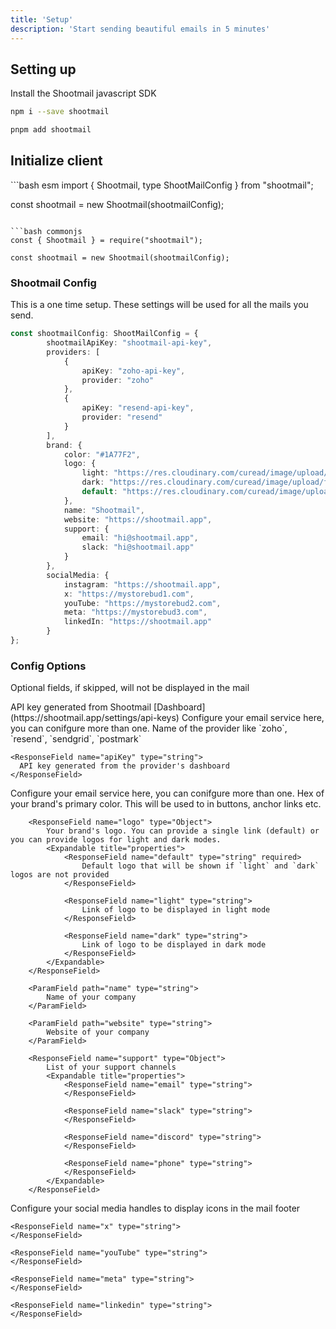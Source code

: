 ```yaml
---
title: 'Setup'
description: 'Start sending beautiful emails in 5 minutes'
---
```


## Setting up

Install the Shootmail javascript SDK

<CodeGroup>

```bash npm
npm i --save shootmail
```

```bash pnpm
pnpm add shootmail
```
</CodeGroup>

## Initialize client

<CodeGroup>
```bash esm
import { Shootmail, type ShootMailConfig } from "shootmail";

const shootmail = new Shootmail(shootmailConfig);
```

```bash commonjs
const { Shootmail } = require("shootmail");

const shootmail = new Shootmail(shootmailConfig);
```
</CodeGroup>

### Shootmail Config
This is a one time setup. These settings will be used for all the mails you send.

```typescript
const shootmailConfig: ShootMailConfig = {
        shootmailApiKey: "shootmail-api-key",
        providers: [
            {
                apiKey: "zoho-api-key",
                provider: "zoho"
            },
            {
                apiKey: "resend-api-key",
                provider: "resend"
            }
        ],
        brand: {
            color: "#1A77F2",
            logo: {
                light: "https://res.cloudinary.com/curead/image/upload/c_scale,f_auto,q_auto,w_343/v1712843877/Shootmail/logos/shootm-logo-with-name_jgdq2l.png",
                dark: "https://res.cloudinary.com/curead/image/upload/f_auto,q_auto,w_343/v1713876965/Shootmail/logos/shootm-logo-with-name-dark-mode_rziumz.png",
                default: "https://res.cloudinary.com/curead/image/upload/c_scale,f_auto,q_auto,w_343/v1712843877/Shootmail/logos/shootm-logo-with-name_jgdq2l.png",
            },
            name: "Shootmail",
            website: "https://shootmail.app",
            support: {
                email: "hi@shootmail.app",
                slack: "hi@shootmail.app"
            }
        },
        socialMedia: {
            instagram: "https://shootmail.app",
            x: "https://mystorebud1.com",
            youTube: "https://mystorebud2.com",
            meta: "https://mystorebud3.com",
            linkedIn: "https://shootmail.app"
        }
};
```

### Config Options
<Note>Optional fields, if skipped, will not be displayed in the mail</Note>

<ParamField path="shootmailApiKey" type="string" required>
  API key generated from Shootmail [Dashboard](https://shootmail.app/settings/api-keys)
</ParamField>

<ResponseField name="providers" type="Array" required>
  Configure your email service here, you can conifgure more than one.
  <Expandable title="properties">
    <ResponseField name="provider" type="string">
      Name of the provider like `zoho`, `resend`, `sendgrid`, `postmark`
    </ResponseField>

    <ResponseField name="apiKey" type="string">
      API key generated from the provider's dashboard
    </ResponseField>
  </Expandable>
</ResponseField>

<ResponseField name="brand" type="Object" required>
  Configure your email service here, you can conifgure more than one.
  <Expandable title="properties">
        <ResponseField name="color" type="string" required>
        Hex of your brand's primary color. This will be used to in buttons, anchor links etc.
        </ResponseField>

        <ResponseField name="logo" type="Object">
            Your brand's logo. You can provide a single link (default) or you can provide logos for light and dark modes.
            <Expandable title="properties">
                <ResponseField name="default" type="string" required>
                    Default logo that will be shown if `light` and `dark` logos are not provided
                </ResponseField>

                <ResponseField name="light" type="string">
                    Link of logo to be displayed in light mode
                </ResponseField>

                <ResponseField name="dark" type="string">
                    Link of logo to be displayed in dark mode
                </ResponseField>
            </Expandable>
        </ResponseField>

        <ParamField path="name" type="string">
            Name of your company
        </ParamField>

        <ParamField path="website" type="string">
            Website of your company
        </ParamField>

        <ResponseField name="support" type="Object">
            List of your support channels
            <Expandable title="properties">
                <ResponseField name="email" type="string">
                </ResponseField>

                <ResponseField name="slack" type="string">
                </ResponseField>

                <ResponseField name="discord" type="string">
                </ResponseField>

                <ResponseField name="phone" type="string">
                </ResponseField>
            </Expandable>
        </ResponseField>
  </Expandable>
</ResponseField>

<ResponseField name="socialMedia" type="Object">
  Configure your social media handles to display icons in the mail footer
  <Expandable title="properties">
    <ResponseField name="instagram" type="string">
    </ResponseField>

    <ResponseField name="x" type="string">
    </ResponseField>
    
    <ResponseField name="youTube" type="string">
    </ResponseField>

    <ResponseField name="meta" type="string">
    </ResponseField>

    <ResponseField name="linkedin" type="string">
    </ResponseField>
  </Expandable>
</ResponseField>


